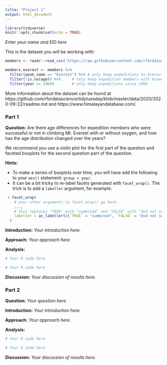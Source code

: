 ```yaml
---
title: "Project 1"
output: html_document
---
```


```r
library(tidyverse)
knitr::opts_chunk$set(echo = TRUE)
```

*Enter your name and EID here*

This is the dataset you will be working with:
```r
members <- readr::read_csv('https://raw.githubusercontent.com/rfordatascience/tidytuesday/master/data/2020/2020-09-22/members.csv')

members_everest <- members %>%
  filter(peak_name == "Everest") %>% # only keep expeditions to Everest
  filter(!is.na(age)) %>%     # only keep expedition members with known age
  filter(year >= 1960)        # only keep expeditions since 1960 
```

More information about the dataset can be found at https://github.com/rfordatascience/tidytuesday/blob/master/data/2020/2020-09-22/readme.md and https://www.himalayandatabase.com/.

### **Part 1**

**Question:** Are there age differences for expedition members who were successful or not in climbing Mt. Everest with or without oxygen, and how has the age distribution changed over the years? 

We recommend you use a violin plot for the first part of the question and faceted boxplots for the second question part of the question. 

**Hints:**

- To make a series of boxplots over time, you will have add the following to your `aes()` statement: `group = year`. 
- It can be a bit tricky to re-label facets generated with `facet_wrap()`. The trick is to add a `labeller` argument, for example:
```r
 + facet_wrap(
    # your other arguments to facet_wrap() go here
    ...,
    # this replaces "TRUE" with "summited" and "FALSE" with "did not summit"
    labeller = as_labeller(c(`TRUE` = "summited", `FALSE` = "did not summit"))
  )
```

**Introduction:** *Your introduction here.*

**Approach:** *Your approach here.*

**Analysis:**
```r

# Your R code here

```

```r

# Your R code here

```

**Discussion:** *Your discussion of results here.*

### **Part 2**

**Question:** *Your question here.*

**Introduction:** *Your introduction here.*

**Approach:** *Your approach here.*

**Analysis:**
```r

# Your R code here

```

```r

# Your R code here

```

**Discussion:** *Your discussion of results here.*
